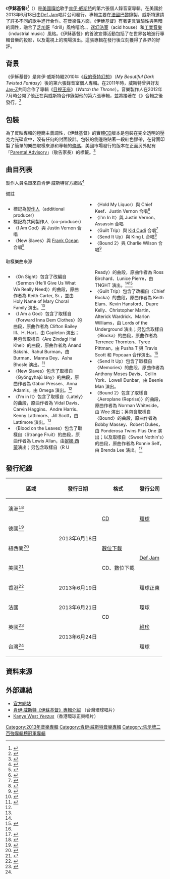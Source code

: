 {{noteTA
|G1=Show
|G2=Music
|1=zh-cn:坎耶;zh-hk:坎耶;zh-tw:肯伊; zh-sg:肯伊
|2=zh-cn:韦斯特;zh-hk:韋斯特;zh-tw:威斯特; zh-sg:威斯特
}}
{{Infobox album
| name         = 伊穌基督
| original_name = {{lang|en|''Yeezus''}}
| type         = studio
| artist       = [[肯伊·威斯特|肯伊·威斯特]]
| cover        = Yeezus Kanye West.jpg
| border       = yes
| released     = {{Start date|2013|06|18}}
| recorded     = 2012年－2013年6月
| genre        = {{link-en|工業嘻哈|Industrial hip hop}}、[[迷幻浩室|迷幻浩室]]
| length       = {{duration|m=40|s=01}}
| label        = [[Def_Jam_Recordings|Def Jam]]
| producer     = {{flat list|
* 88-Keys
* Ackee Juice Rockers
* Arca
* Benji B
* Carlos Broady
* Brodinski
* Ben Bronfman
* Evian Christ
* Eric Danchild
* [[Daft_Punk|Daft Punk]]
* Mike Dean
* Dom Solo
* Jack Donoghue
* Gesaffelstein
* Noah Goldstein
* Lunice
* Lupe Fiasco
* Hudson Mohawke
* No ID
* Che Pope{{small|（兼執行製作）}}
* Rick Rubin{{small|（執行制作）}}
* S1
* Travis Scott
* Sham Joseph
* Kanye West{{small|（兼執行製作）}}
}}
| prev_title = {{link-en|Cruel Summer|Cruel Summer (GOOD Music album)|Cruel Summer}}
| prev_year  = 2012
| next_title = {{le|The Life of Pablo}}
| next_year  = 2016
}}

《'''伊穌基督'''》<ref name="環球唱片">{{cite web | url=http://www.umusic.com.tw/album.php?id=4840 | title=Yeezus / 伊穌基督 - Kanye West / 肯伊威斯特 - 台灣環球唱片公司 | year=2013 | accessdate=2013-06-20 | archive-date=2019-08-01 | archive-url=https://web.archive.org/web/20190801091431/http://www.umusic.com.tw/album.php?id=4840 | dead-url=no }}</ref>（{{lang-en|''Yeezus''}}）是[[美國|美國]][[嘻哈|嘻哈]]歌手[[肯伊·威斯特|肯伊·威斯特]]的第六張個人錄音室專輯。在美國於2013年6月18日由[[Def_Jam唱片公司|Def Jam]]唱片公司發行。專輯主要在[[法國|法國]][[巴黎|巴黎]]錄製，威斯特邀請了許多不同的歌手進行合作。在音樂性方面，《伊穌基督》有著更具實驗性與黑暗的調性，融合了[[芝加哥|芝加哥]]「drill」風格嘻哈、{{link-en|Dancehall|Dancehall|dancehall}}、[[迷幻浩室|迷幻浩室]]（acid house）和[[工業音樂|工業音樂]]（industrial music）風格。《伊穌基督》的首波宣傳活動包括了在世界各地進行專輯音樂的投影，以及電視上的現場演出。這張專輯在發行後立刻獲得了各界的好評。

== 背景 ==
《伊穌基督》是肯伊·威斯特繼2010年《[[我的奇特幻想|我的奇特幻想]]》（''My Beautiful Dark Twisted Fantasy''）後的第六張錄音室個人專輯。在2011年時，威斯特曾與好友[[Jay-Z|Jay-Z]]共同合作了專輯《[[目視王座|目視王座]]》（''Watch the Throne''）。音樂製作人{{link-en|No I.D.|No I.D.}}在2012年7月時公開了他正在與威斯特合作錄製他的第六張專輯，並將接著在《{{link-en|Cruel Summer|Cruel Summer (GOOD Music album)|Cruel Summer}}》合輯之後發行。<ref>{{cite web | url=http://www.mtv.com/news/articles/1689121/kanye-west-new-solo-album.jhtml | title=Kanye West To Drop Solo LP After G.O.O.D.'s Cruel Summer | publisher=MTV News | date=2012-07-05 | accessdate=2013-05-20 | author=Markman, Rob | archive-date=2013-05-24 | archive-url=https://web.archive.org/web/20130524154945/http://www.mtv.com/news/articles/1689121/kanye-west-new-solo-album.jhtml | dead-url=no }}</ref>

== 包裝 ==
為了反映專輯的極簡主義調性，《伊穌基督》的實體[[CD|CD]]版本是包裝在完全透明的壓克力光碟盒中，沒有任何的封面設計。包裝的側邊粘貼著一段紅色膠帶，在背面印製了簡單的樂曲取樣來源和專輯的[[條碼|條碼]]，美國市場發行的版本在正面另外貼有「[[Parental_Advisory|Parental Advisory]]」（敬告家長）的標籤。<ref>{{cite web| url=http://www.mtv.com/news/articles/1709235/kanye-west-yeezus-grammy-recording-package.jhtml| title=Can Kanye's Invisible Yeezus Artwork Still Nab A Best Package Grammy?| publisher=MTV News| date=2013-06-18| accessdate=2013-06-19| author=Montgomery, James| archive-date=2013-09-18| archive-url=https://web.archive.org/web/20130918034016/http://www.mtv.com/news/articles/1709235/kanye-west-yeezus-grammy-recording-package.jhtml| dead-url=no}}</ref>

== 曲目列表 ==
製作人員名單來自肯伊·威斯特官方網站<ref>{{Cite web |url=http://images.modlife.com.s3.amazonaws.com/custom/kanye/YEEZUS-CREDITS.pdf |title=存档副本 |accessdate=2013-06-21 |archive-date=2013-11-03 |archive-url=https://web.archive.org/web/20131103160307/http://images.modlife.com.s3.amazonaws.com/custom/kanye/YEEZUS-CREDITS.pdf |dead-url=yes }}</ref>
<!-- GOD IS THE ONLY FEATURE ON THE ALBUM. DO NOT ADD ANY OTHERS. -->
{{Track listing
| extra_column    = 製作人
| total_length    = 40:01

| title1          = On Sight
| writer1         = {{flat list|
*[[Kanye_West|Kanye West]]
*Guy-Manuel de Homem-Christo
*Thomas Bangalter
*Malik Jones
*Che Smith
*Elon Rutberg
*Cydel Young
*Derrick Watkins
*Mike Dean
}}
| extra1          = {{flat list|
*West
*[[Daft_Punk|Daft Punk]]
*Dean{{ref|a|[a]}}
*Benji B{{ref|a|[a]}}
}}
| length1         = 2:36

| title2          = Black Skinhead
| writer2         = {{flat list|
*West
*de Homem-Christo
*Bangalter
*Jones
*Young
*Rutberg
*Wasalu Muhammad Jaco
*Sakiya Sandifer
*Dean
*Watkins
}}
| extra2          = {{flat list|
*West
*Daft Punk
*Gesaffelstein{{ref|a|[a]}}
*Brodinski{{ref|a|[a]}}
*Dean{{ref|a|[a]}}
*Lupe Fiasco{{ref|a|[a]}}
*Jack Donoghue{{ref|a|[a]}}
*Noah Goldstein{{ref|a|[a]}}
}}
| length2         = 3:08

| title3          = I Am a God
| note3           = featuring God
| writer3         = {{flat list|
*West
*de Homem-Christo
*Bangalter
*Ross Birchard
*Justin Vernon
*Jones
*Smith
*Rutberg
*Young
*Dean
*Watkins
*Clifton Bailey
*Harvel Hart
*Anand Bakshi
*Rahul Burman
}}
| extra3          = {{flat list|
*West
*Dean
*Daft Punk
*Hudson Mohawke{{ref|b|[b]}}
}}
| length3         = 3:51

| title4          = New Slaves
| writer4         = {{flat list|
*West
*[[Frank_Ocean|Christopher Breaux]]
*Young
*Ben Bronfman
*Jones
*Smith
*Rutberg
*Sandifer
*Louis Johnson
*Dean
*Gabor Presser
*Anna Adamis
}}
| extra4          = {{flat list|
*West
*Bronfman{{ref|b|[b]}}
*Dean{{ref|a|[a]}}
*Travis Scott{{ref|a|[a]}}
*Goldstein{{ref|a|[a]}}
*Sham Joseph{{ref|a|[a]}}
*Che Pope{{ref|a|[a]}}
}}
| length4         = 4:16

| title5          = Hold My Liquor
| writer5         = {{flat list|
*West
*Dean
*Vernon
*Keith Cozart
*Rutberg
*Smith
*Jones
*Alejandro Ghersi
*Young
*Watkins
}}
| extra5          = {{flat list|
*Dean
*West
*Arca{{ref|a|[a]}}
*Goldstein{{ref|a|[a]}}
}}
| length5         = 5:26

| title6          = I'm in It
| writer6         = {{flat list|
*West
*Vernon
*Jeffrey Ethan Campbell
*Josh Leary
*Jones
*Young
*Sandifer
*Rutberg
*Dean
*Andre Harris
*Jill Scott
*Vidal Davis
*Carvin Haggins
*Kenny Lattimore
}}
| extra6          = {{flat list|
*West
*Evian Christ{{ref|b|[b]}}
*Dom Solo{{ref|b|[b]}}
*Goldstein{{ref|a|[a]}}
*Arca{{ref|a|[a]}}
*Dean{{ref|a|[a]}}
}}
| length6         = 3:54

| title7          = Blood on the Leaves
| writer7         = {{flat list|
*West
*Birchard
*Rutberg
*Jones
*Tony Williams
*Young
*Dean
*Lewis Allen
}}
| extra7          = {{flat list|
*West
*Hudson Mohawke
*Lunice
*Carlos Broady{{ref|b|[b]}}
*88-Keys{{ref|a|[a]}}
*Arca{{ref|a|[a]}}
*Dean{{ref|a|[a]}}
}}
| length7         = 6:00

| title8          = Guilt Trip
| writer8         = {{flat list|
*West
*Scott Mescudi
*Young
*Dean
*Larry Griffin, Jr.
*Keith Elam
*Kevin Hansford
*Dupre Kelly
*Chris Martin
*Al-Terik Wardrick
*Marlon Williams
*Terrence Thornton
*Tyree Pittman
}}
| extra8          = {{flat list|
*West
*Dean
*S1
*Travis Scott{{ref|a|[a]}}
*Ackee Juice Rockers{{ref|a|[a]}}
}}
| length8         = 4:03

| title9          = Send It Up
| writer9         = {{flat list|
*West
*Johnson
*de Homem-Christo
*Bangalter
*Ghersi
*Mike Levy
*Sandifer
*Ab Liva
*Rutberg
*Dean
*Moses Davis
*Colin York
*Lowell Dunbar
}}
| extra9          = {{flat list|
*West
*Daft Punk
*Gesaffelstein{{ref|b|[b]}}
*Brodinski{{ref|b|[b]}}
*Arca{{ref|a|[a]}}
*Dean{{ref|a|[a]}}
}}
| length9         = 2:58

| title10         = Bound 2
| writer10        = {{flat list|
*West
*[[John_Legend|John Stephens]]
*Charlie Wilson
*Pope
*Rutberg
*Young
*Jones
*Sandifer
*Dean
*Norman Whiteside
*Bob Massey
*Robert Dukes
*Ronnie Self
}}
| extra10         = {{flat list|
*West
*Pope{{ref|b|[b]}}
*Eric Danchild{{ref|a|[a]}}
*Goldstein{{ref|a|[a]}}
*No ID{{ref|a|[a]}}
*Dean{{ref|a|[a]}}
}}
| length10        = 3:49
}}

;備註
<div class="references-small" style="-moz-column-count:2; -webkit-column-count:2; column-count:2;">
*<sup>{{note|a|a}}</sup>標記為[[音樂製作人|製作人]]（additional producer）
*<sup>{{note|b|b}}</sup>標記為共同製作人（co-producer）
*〈I Am God〉與 Justin Vernon 合唱
*〈New Slaves〉與 [[Frank_Ocean|Frank Ocean]] 合唱<ref>{{Cite web |url=http://hypetrak.com/2013/05/kanye-wests-album-to-be-titled-yeezus/ |title=Kanye West's Album Is Titled -{‘Yeezus’}- |access-date=2013-06-21 |archive-date=2016-04-15 |archive-url=https://web.archive.org/web/20160415123831/http://hypetrak.com/2013/05/kanye-wests-album-to-be-titled-yeezus/ |dead-url=no }}</ref>
*〈Hold My Liquor〉與 Chief Keef、Justin Vernon 合唱<ref>{{Cite web |url=http://www.ew.com/ew/article/0,,20709700,00.html |title=Yeezus Album Review - EW.com |accessdate=2013-06-21 |archive-date=2013-11-10 |archive-url=https://web.archive.org/web/20131110191805/http://www.ew.com/ew/article/0,,20709700,00.html |dead-url=no }}</ref>
*〈I'm In It〉與 Justin Vernon、Assassin 合唱
*〈Guilt Trip〉與 [[Kid_Cudi|Kid Cudi]] 合唱<ref>{{Cite web |url=http://www.vibe.com/article/producer-s1-explains-why-kanye-wests-guilt-trip-was-cut-watch-throne |title=Producer S1 Explains Why Kanye West's 'Guilt Trip' Was Cut From 'Watch The Throne' |access-date=2013-06-21 |archive-date=2014-04-07 |archive-url=https://web.archive.org/web/20140407054517/http://www.vibe.com/article/producer-s1-explains-why-kanye-wests-guilt-trip-was-cut-watch-throne |dead-url=no }}</ref>
*〈Send It Up〉與 King L 合唱<ref>{{Cite web |url=http://www.mtv.com/news/articles/1709056/kanye-west-yeezus-track-king-louie.jhtml |title=Kanye West's Yeezus Track Got King Louie To Wake Up And Freestyle - Music, Celebrity, Artist News |access-date=2013-06-21 |archive-date=2013-12-28 |archive-url=https://web.archive.org/web/20131228084722/http://www.mtv.com/news/articles/1709056/kanye-west-yeezus-track-king-louie.jhtml |dead-url=no }}</ref>
*〈Bound 2〉與 Charlie Wilson 合唱<ref>{{Cite web |url=http://www.vibe.com/article/qa-charlie-wilson-talks-recording-bound-2-kanyes-yeezus |title=Q&A: Charlie Wilson Talks Recording 'Bound 2' For Kanye's 'Yeezus' LP |access-date=2013-06-21 |archive-date=2014-12-26 |archive-url=https://web.archive.org/web/20141226084145/http://www.vibe.com/article/qa-charlie-wilson-talks-recording-bound-2-kanyes-yeezus |dead-url=no }}</ref>
</div>

;取樣樂曲來源
<div class="references-small" style="-moz-column-count:2; -webkit-column-count:2; column-count:2;">
* 〈On Sight〉包含了改編自〈Sermon (He'll Give Us What We Really Need)〉的曲段，原曲作者為 Keith Carter, Sr.，並由 Holy Name of Mary Choral Family 演出。<ref name="nypost">{{cite news | url=http://www.nypost.com/p/pagesix/chaos_over_kanye_album_xLduGx5OF3vzk1hsBPL8gP | title=Chaos over Kanye's album | work=New York Post | date=2013-06-10 | accessdate=2013-06-12 | archive-date=2013-07-17 | archive-url=https://web.archive.org/web/20130717103621/http://www.nypost.com/p/pagesix/chaos_over_kanye_album_xLduGx5OF3vzk1hsBPL8gP | dead-url=yes }}</ref>
* 〈I Am a God〉包含了取樣自〈Forward Inna Dem Clothes〉的曲段，原曲作者為 Clifton Bailey III、H. Hart，由 Capleton 演出；另包含取樣自〈Are Zindagi Hai Khel〉的曲段，原曲作者為 Anand Bakshi、Rahul Burman，由 Burman、Manna Dey、Asha Bhosle 演出。<ref name="Album notes">{{cite album-notes | title=Yeezus | artist=Kanye West | year=2013 | publisher=[[Def_Jam_Recordings|Def Jam Recordings]] | format=album back cover notes}}</ref>
* 〈New Slaves〉包含了取樣自〈Gyöngyhajú lány〉的曲段，原曲作者為 Gábor Presser、Anna Adamis，由 Omega 演出。<ref name="Album notes"/>
* 〈I'm in It〉包含了取樣自〈Lately〉的曲段，原曲作者為 Vidal Davis、Carvin Haggins、Andre Harris、Kenny Lattimore、Jill Scott，由 Lattimore 演出。<ref name="Album notes"/>
* 〈Blood on the Leaves〉包含了取樣自〈Strange Fruit〉的曲段，原曲作者為 Lewis Allan，由[[妮娜·西蒙|妮娜·西蒙]]演出；另包含取樣自〈R U Ready〉的曲段，原曲作者為 Ross Birchard、Lunice Pierre，由 TNGHT 演出。<ref name="Album notes"/><ref name="Pitchfork">{{cite web | url=http://pitchfork.com/news/51117-kanyes-yeezus-features-bon-ivers-justin-vernon-and-chief-keef-on-the-same-track/ | title=Kanye Confirms Daft Punk, Justin Vernon, TNGHT, Chief Keef, Rick Rubin Worked on Yeezus | publisher=Pitchfork Media | date=2013-06-10 | accessdate=2013-06-11 | author=Minsker, Evan | deadurl=yes | archiveurl=https://web.archive.org/web/20130615005244/http://pitchfork.com/news/51117-kanyes-yeezus-features-bon-ivers-justin-vernon-and-chief-keef-on-the-same-track/ | archivedate=2013-06-15 }}</ref>
* 〈Guilt Trip〉包含了改編自〈Chief Rocka〉的曲段，原曲作者為 Keith Elam、Kevin Hansford、Dupre Kelly、Christopher Martin、Alterick Wardrick、Marlon Williams，由 Lords of the Underground 演出；另包含取樣自〈Blocka〉的曲段，原曲作者為 Terrence Thornton、Tyree Pittman，由 Pusha T 與 Travis Scott 和 Popcaan 合作演出。<ref name="Album notes"/>
* 〈Send It Up〉包含了取樣自〈Memories〉的曲段，原曲作者為 Anthony Moses Davis、Collin York、Lowell Dunbar，由 Beenie Man 演出。
* 〈Bound 2〉包含了取樣自〈Aeroplane (Reprise)〉的曲段，原曲作者為 Norman Whiteside，由 Wee 演出；另包含取樣自〈Bound〉的曲段，原曲作者為 Bobby Massey、Robert Dukes，由 Ponderosa Twins Plus One 演出；以及取樣自〈Sweet Nothin's〉的曲段，原曲作者為 Ronnie Self，由 Brenda Lee 演出。<ref>{{cite web | url=http://www.mtv.com/news/articles/1708420/kanye-west-yeezus-sample-ponderosa-twins.jhtml | title=Who's Kanye West Sampling In Retro Yeezus Preview? | publisher=MTV News | date=2013-06-04 | accessdate=2013-06-11 | author=Montgomery, James | archive-date=2013-08-02 | archive-url=https://web.archive.org/web/20130802023436/http://www.mtv.com/news/articles/1708420/kanye-west-yeezus-sample-ponderosa-twins.jhtml | dead-url=no }}</ref>
</div>

== 發行紀錄 ==
{| class="wikitable plainrowheaders"
|-
! scope="col" style="width:9em;"| 區域
! scope="col"| 發行日期
! scope="col"| 格式
! scope="col"| 發行公司
|-
! scope="row"| 澳洲<ref>{{cite web |url=http://www.jbhifionline.com.au/music/urban-grooves/yeezus/685960 |title=Yeezus – West, Kanye |publisher=JB Hi-Fi |accessdate=2013-06-14 |archiveurl=https://www.webcitation.org/6HN0Ma9sw?url=http://www.jbhifionline.com.au/music/urban-grooves/yeezus/685960 |archivedate=2013-06-14 |deadurl=yes }}</ref>
| rowspan="4"| 2013年6月18日
| rowspan="2"| [[CD|CD]]
| rowspan="2"| [[環球唱片|環球]]
|-
! scope="row"| 德國<ref>{{cite web | url=http://www.amazon.de/Yeezus-Kanye-West/dp/B00CV5ZPA2/ | title=Yeezus: Kanye West | publisher=[[Amazon|Amazon.de]] | accessdate=2013-06-14 | language=de | archive-date=2013-06-14 | archive-url=https://web.archive.org/web/20130614050151/http://www.amazon.de/Yeezus-Kanye-West/dp/B00CV5ZPA2 | dead-url=no }}</ref>
|-
! scope="row"| 紐西蘭<ref>{{cite web | url=http://itunes.apple.com/nz/album/yeezus/id661389759 | title=Yeezus by Kanye West | publisher=[[iTunes_Store|iTunes Store]] (New Zealand). [[Apple_Inc.|Apple]] | accessdate=2013-06-14 | archive-date=2014-08-16 | archive-url=https://web.archive.org/web/20140816045914/https://itunes.apple.com/nz/album/yeezus/id661389759 | dead-url=no }}</ref>
| [[數位音樂下載|數位下載]]
| rowspan="2"| [[Def_Jam唱片公司|Def Jam]]
|-
! scope="row"| 美國<ref>{{cite web |url=http://www.hitsdailydouble.com/news/rumormill.cgi |title=Hear Ye |publisher=Hits Daily Double |date=2013-06-12 |accessdate=2013-06-14 |archiveurl=https://www.webcitation.org/6HMzXkSFc?url=http://www.hitsdailydouble.com/news/rumormill.cgi?20 |archivedate=2013-06-14 |deadurl=yes }}</ref>
| CD、數位下載
|-
! scope="row"| 香港<ref>{{cite web | url=http://www.umg.com.hk/album/2466/detail | title=Yeezus 環球唱片 - 正東唱片 | accessdate=2013-06-20}}</ref>
| 2013年6月19日
| rowspan="4"| CD
| 環球正東
|-
! scope="row"| 法國
| 2013年6月21日
| 環球
|-
! scope="row"| 英國<ref>{{cite web | url=http://www.amazon.co.uk/Yeezus-Kanye-West/dp/B00CV5ZPA2 | title=Yeezus: Kanye West | publisher=[[Amazon.com|Amazon.co.uk]] | accessdate=2013-06-15 | archive-date=2013-06-16 | archive-url=https://web.archive.org/web/20130616073637/http://www.amazon.co.uk/Yeezus-Kanye-West/dp/B00CV5ZPA2 | dead-url=no }}</ref>
| rowspan="2"| 2013年6月24日
| [[Virgin_Records|維珍]]
|-
! scope="row"| 台灣<ref name="環球唱片"/>
| 環球
|}

== 資料來源 ==
{{reflist|2}}

== 外部連結 ==
*[http://www.kanyewest.com/ 官方網站] {{Wayback|url=http://www.kanyewest.com/ |date=20120702010557 }}{{en}}
*[http://www.umusic.com.tw/album.php?id=4840 肯伊·威斯特《伊蘇基督》專輯介紹] {{Wayback|url=http://www.umusic.com.tw/album.php?id=4840 |date=20190801091431 }}（台灣環球唱片）{{zh}}
*[http://www.umg.com.hk/album/2466/detail Kanye West ''Yeezus'']（香港環球正東唱片）{{zh}}

{{Kanye_West}}

{{DEFAULTSORT:Yeezus}}
[[Category:2013年音樂專輯|Category:2013年音樂專輯]]
[[Category:肯伊·威斯特音樂專輯|Category:肯伊·威斯特音樂專輯]]
[[Category:告示牌二百強專輯榜冠軍專輯|Category:告示牌二百強專輯榜冠軍專輯]]